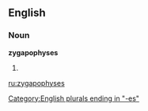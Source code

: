 ==English==

===Noun===
'''zygapophyses'''

# {{plural of|[[zygapophysis]]}}

[[Category:English plurals ending in "-es"]]

[[ru:zygapophyses]]